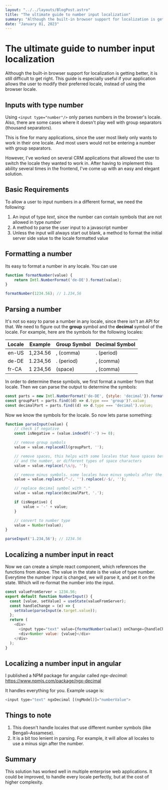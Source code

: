 ```yaml
---
layout: "../../layouts/BlogPost.astro"
title: "The ultimate guide to number input localization"
summary: "Although the built-in browser support for localization is getting better, it is still difficult to get right. This guide is especially useful if your application allows the user to modify their preferred locale, instead of using the browser locale."
date: "January 01, 2023"
---
```


# The ultimate guide to number input localization

Although the built-in browser support for localization is getting better, it is still difficult to get right. 
This guide is especially useful if your application allows the user to modify their preferred locale, instead of using the browser locale.

## Inputs with type number

Using `<input type="number"/>` only parses numbers in the browser's locale. 
Also, there are some cases where it doesn't play well with group separators (thousand separators). 

This is fine for many applications, since the user most likely only wants to work in their one locale. 
And most users would not be entering a number with group separators.

However, I've worked on several CRM applications that allowed the user to switch the locale they wanted to work in. After having to implement this ability several times in the frontend, I've come up with an easy and elegant solution.

## Basic Requirements

To allow a user to input numbers in a different format, we need the following:

1. An input of type *text*, since the number can contain symbols that are not allowed in type *number*
2. A method to parse the user input to a javascript number
3. Unless the input will always start out blank, a method to format the initial server side value to the locale formatted value

## Formatting a number

Its easy to format a number in any locale. You can use

```javascript
function formatNumber(value) {
    return Intl.NumberFormat('de-DE').format(value);
}

formatNumber(1234.56); // 1.234,56
```

## Parsing a number

It's not so easy to parse a number in any locale, since there isn't an API for that. We need to figure out the **group** symbol and the **decimal** symbol of the locale. For example, here are the symbols for the following locales:


| Locale  | Example     | Group Symbol  | Decimal Symbol |
|---------|-------------|---------------|----------------|
| en-US   | 1,234.56    | , (comma)     | . (period)     |
| de-DE   | 1.234,56    | . (period)    | , (comma)      |
| fr-CA   | 1 234,56    | (space)       | , (comma)      |

In order to determine these symbols, we first format a number from that locale. 
Then we can parse the output to determine the symbols:

```javascript
const parts = new Intl.NumberFormat('de-DE', {style: 'decimal'}).formatToParts(1111.11);
const groupPart = parts.find((d) => d.type === 'group')?.value;
const decimalPart = parts.find((d) => d.type === 'decimal').value;
```

Now we know the symbols for the locale. So now lets parse something:

```javascript
function parseInput(value) {
    // check if negative
    const isNegative = (value.indexOf('-') >= 0);

    // remove group symbols
    value = value.replaceAll(groupPart, '');

    // remove spaces, this helps with some locales that have spaces between a minus symbol 
    // and the number, or different types of space characters
    value = value.replace(/\s/g, '');

    // remove minus symbols. some locales have minus symbols after the number
    value = value.replace(/^-/, '').replace(/-$/, '');

    // replace decimal symbol with "."
    value = value.replace(decimalPart, '.');

    if (isNegative) {
        value = '-' + value;
    }

    // convert to number type
    value = Number(value);
}

parseInput('1.234,56'); // 1234.56
```

## Localizing a number input in react

Now we can create a simple react component, which references the functions from above.
The value in the state is the value of type number.
Everytime the number input is changed, we will parse it, and set it on the state.
Which will re-format the number into the input.

```javascript
const valueFromServer = 1234.56;
export default function NumberInput() {
  const [value, setValue] = useState(valueFromServer);
  const handleChange = (e) => {
    setValue(parseInput(e.target.value));
  };
  return (
    <div>
      <input type="text" value={formatNumber(value)} onChange={handleChange}/>
      <div>Number value: {value}</div>
    </div>
  );
}
```

## Localizing a number input in angular

I published a NPM package for angular called *ngx-decimal*: https://www.npmjs.com/package/ngx-decimal

It handles everything for you. Example usage is:

```javascript
<input type="text" ngxDecimal [(ngModel)]="numberValue">
```

## Things to note

1. This doesn't handle locales that use different number symbols (like Bengali–Assamese).
2. It is a bit too lenient in parsing. For example, it will allow all locales to use a minus sign after the number.

## Summary

This solution has worked well in multiple enterprise web applications. 
It could be improved, to handle every locale perfectly, but at the cost of higher complexity.
